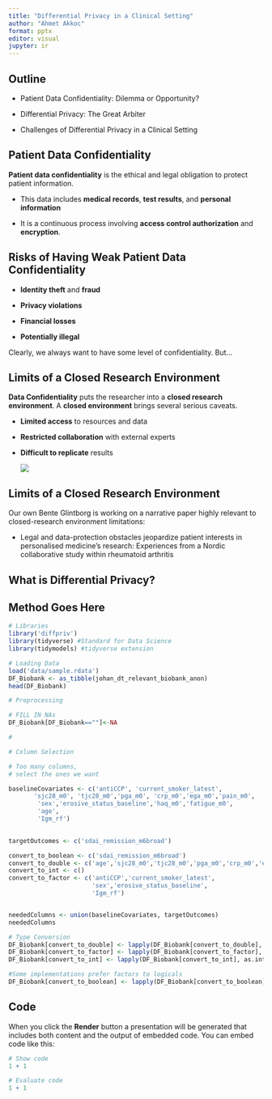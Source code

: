 ```yaml
---
title: "Differential Privacy in a Clinical Setting"
author: "Ahmet Akkoc"
format: pptx
editor: visual
jupyter: ir
---
```


## **Outline**

-   Patient Data Confidentiality: Dilemma or Opportunity?

-   Differential Privacy: The Great Arbiter

-   Challenges of Differential Privacy in a Clinical Setting

## Patient Data Confidentiality

**Patient data confidentiality** is the ethical and legal obligation to protect patient information.

-   This data includes **medical records**, **test results**, and **personal information**

-   It is a continuous process involving **access control authorization** and **encryption**.

## **Risks of Having Weak Patient Data Confidentiality**

-   **Identity theft** and **fraud**

-   **Privacy violations**

-   **Financial losses**

-   **Potentially illegal**

Clearly, we always want to have some level of confidentiality. But...

## **Limits of a Closed Research Environment**

**Data Confidentiality** puts the researcher into a **closed research environment**. A **closed environment** brings several serious caveats.

-   **Limited access** to resources and data

-   **Restricted collaboration** with external experts

-   **Difficult to replicate** results

    ![](img/researcher.jpg){fig-align="right"}
    
## **Limits of a Closed Research Environment**

Our own Bente Glintborg is working on a narrative paper highly relevant to closed-research environment limitations:

* Legal and data-protection obstacles jeopardize patient interests in personalised medicine’s
research: Experiences from a Nordic collaborative study within rheumatoid arthritis

## **What is Differential Privacy?**

## **Method Goes Here**

```r
# Libraries
library('diffpriv')
library(tidyverse) #Standard for Data Science
library(tidymodels) #tidyverse extension

# Loading Data
load('data/sample.rdata')
DF_Biobank <- as_tibble(johan_dt_relevant_biobank_anon)
head(DF_Biobank)
```

```r
# Preprocessing

# FILL IN NAs
DF_Biobank[DF_Biobank==""]<-NA

# 

# Column Selection

# Too many columns,
# select the ones we want

baselineCovariates <- c('antiCCP', 'current_smoker_latest',
       'sjc28_m0', 'tjc28_m0','pga_m0', 'crp_m0','ega_m0','pain_m0',
        'sex','erosive_status_baseline','haq_m0','fatigue_m0',
        'age',
        'Igm_rf')

    
targetOutcomes <- c('sdai_remission_m6broad')

convert_to_boolean <- c('sdai_remission_m6broad')
convert_to_double <- c('age','sjc28_m0','tjc28_m0','pga_m0','crp_m0','ega_m0','pain_m0','haq_m0','fatigue_m0')
convert_to_int <- c()
convert_to_factor <- c('antiCCP','current_smoker_latest',
                       'sex','erosive_status_baseline',
                       'Igm_rf')


neededColumns <- union(baselineCovariates, targetOutcomes)
neededColumns

# Type Conversion
DF_Biobank[convert_to_double] <- lapply(DF_Biobank[convert_to_double], as.double)
DF_Biobank[convert_to_factor] <- lapply(DF_Biobank[convert_to_factor], as.factor)
DF_Biobank[convert_to_int] <- lapply(DF_Biobank[convert_to_int], as.integer)

#Some implementations prefer factors to logicals
DF_Biobank[convert_to_boolean] <- lapply(DF_Biobank[convert_to_boolean], as.factor)
```

## Code

When you click the **Render** button a presentation will be generated that includes both content and the output of embedded code. You can embed code like this:

```R
# Show code
1 + 1
```

```r
# Evaluate code
1 + 1
```
